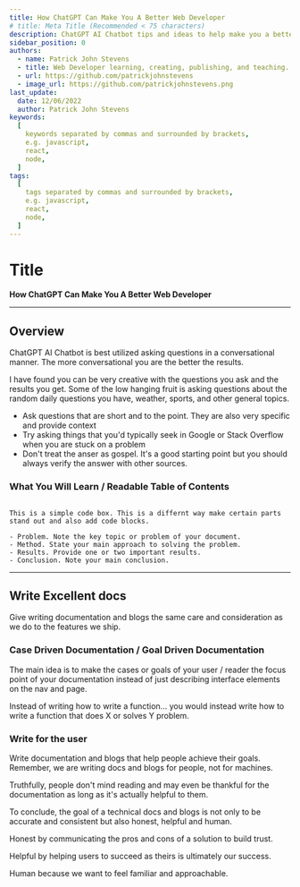 ```yaml
---
title: How ChatGPT Can Make You A Better Web Developer
# title: Meta Title (Recommended < 75 characters)
description: ChatGPT AI Chatbot tips and ideas to help make you a better web developer
sidebar_position: 0
authors:
  - name: Patrick John Stevens
  - title: Web Developer learning, creating, publishing, and teaching. I'm here to serve.
  - url: https://github.com/patrickjohnstevens
  - image_url: https://github.com/patrickjohnstevens.png
last_update:
  date: 12/06/2022
  author: Patrick John Stevens
keywords:
  [
    keywords separated by commas and surrounded by brackets,
    e.g. javascript,
    react,
    node,
  ]
tags:
  [
    tags separated by commas and surrounded by brackets,
    e.g. javascript,
    react,
    node,
  ]
---
```


# Title

**How ChatGPT Can Make You A Better Web Developer**

---

## Overview

ChatGPT AI Chatbot is best utilized asking questions in a conversational manner. The more conversational you are the better the results.

I have found you can be very creative with the questions you ask and the results you get. Some of the low hanging fruit is asking questions about the random daily questions you have, weather, sports, and other general topics.

- Ask questions that are short and to the point. They are also very specific and provide context
- Try asking things that you'd typically seek in Google or Stack Overflow when you are stuck on a problem
- Don't treat the anser as gospel. It's a good starting point but you should always verify the answer with other sources.

### What You Will Learn / Readable Table of Contents

```

This is a simple code box. This is a differnt way make certain parts stand out and also add code blocks.

- Problem. Note the key topic or problem of your document.
- Method. State your main approach to solving the problem.
- Results. Provide one or two important results.
- Conclusion. Note your main conclusion.

```

---

## Write Excellent docs

Give writing documentation and blogs the same care and consideration as we do to the features we ship.

### Case Driven Documentation / Goal Driven Documentation

The main idea is to make the cases or goals of your user / reader the focus point of your documentation instead of just describing interface elements on the nav and page.

Instead of writing how to write a function... you would instead write how to write a function that does X or solves Y problem.

### Write for the user

Write documentation and blogs that help people achieve their goals. Remember, we are writing docs and blogs for people, not for machines.

Truthfully, people don't mind reading and may even be thankful for the documentation as long as it's actually helpful to them.

To conclude, the goal of a technical docs and blogs is not only to be accurate and consistent but also honest, helpful and human.

Honest by communicating the pros and cons of a solution to build trust.

Helpful by helping users to succeed as theirs is ultimately our success.

Human because we want to feel familiar and approachable.
